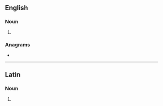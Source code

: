{{also|cítharas}}

==English==

===Noun===
{{head|en|noun plural form}}

# {{plural of|cithara|lang=en}}

===Anagrams===
* {{l|en|archaist}}

----

==Latin==

===Noun===
{{la-noun-form|citharās}}

# {{inflection of|cithara||acc|p|lang=la}}